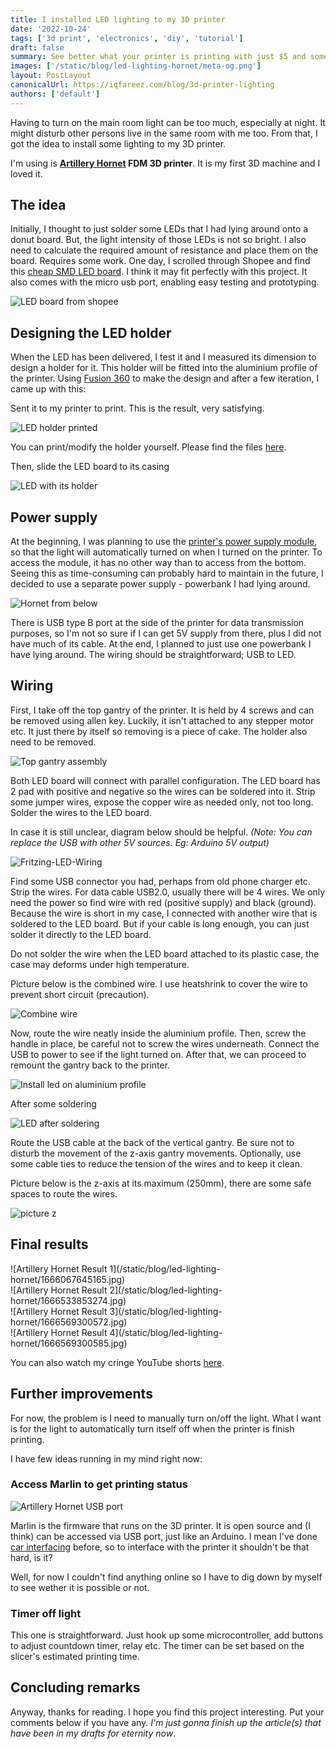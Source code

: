 ```yaml
---
title: I installed LED lighting to my 3D printer
date: '2022-10-24'
tags: ['3d print', 'electronics', 'diy', 'tutorial']
draft: false
summary: See better what your printer is printing with just $5 and some electronics skill
images: ['/static/blog/led-lighting-hornet/meta-og.png']
layout: PostLayout
canonicalUrl: https://iqfareez.com/blog/3d-printer-lighting
authors: ['default']
---
```



Having to turn on the main room light can be too much, especially at night. It might disturb other persons
live in the same room with me too. From that, I got the idea to install some lighting to my 3D printer.

I'm using is **[Artillery Hornet](https://my.cytron.io/p-artillery-hornet-3d-printer-partially-assembled-diy-kit?ref=99Y7TxrNIn6Jo) FDM 3D printer**. It is my first 3D machine and I loved it.

## The idea

Initially, I thought to just solder some LEDs that I had lying around onto a donut board. But, the light intensity of
those LEDs is not so bright. I also need to calculate the required amount of resistance and place them on the board. Requires
some work. One day, I scrolled through Shopee and find this [cheap SMD LED board](https://shopee.com.my/high-quality-5730-smd-5V-430mA~470mA-White-Mirco-Usb-5730-LED-lighting-panel-USB-mobile-light-Emergency-light-night-light-i.509537957.16270447789). I think it may fit perfectly
with this project. It also comes with the micro usb port, enabling easy testing and prototyping.

![LED board from shopee](/static/blog/led-lighting-hornet/1666067645345.jpg)

## Designing the LED holder

When the LED has been delivered, I test it and I measured its dimension to design a holder for it.
This holder will be fitted into the aluminium profile of the printer.
Using [Fusion 360](https://www.autodesk.com/products/fusion-360/personal) to make the design and after
a few iteration, I came up with this:

Sent it to my printer to print. This is the result, very satisfying.

![LED holder printed](/static/blog/led-lighting-hornet/1666067645325.jpg)

You can print/modify the holder yourself. Please find the files [here](https://www.thingiverse.com/thing:5584530).

Then, slide the LED board to its casing

![LED with its holder](/static/blog/led-lighting-hornet/1666067645303.jpg)

## Power supply

At the beginning, I was planning to use the [printer's power supply module](https://images.squarespace-cdn.com/content/v1/5d88f1f13db677155dee50fa/1617719468295-I3YMBIDZQ6RI7GG86EPQ/P1299680.JPG?format=1000w), so that the light will automatically turned
on when I turned on the printer. To access the module, it has no other way than to access from the bottom. Seeing this as
time-consuming can probably hard to maintain in the future, I decided to use a separate power supply - powerbank I had lying around.

![Hornet from below](/static/blog/led-lighting-hornet/1666101448445.jpg)

There is USB type B port at the side of the printer for data transmission purposes, so I'm
not so sure if I can get 5V supply from there, plus I did not have much of its cable. At the end,
I planned to just use one powerbank I have lying around. The wiring should be straightforward; USB to LED.

## Wiring

First, I take off the top gantry of the printer. It is held by 4 screws and can be removed using allen key. Luckily, it isn't attached to any stepper motor etc. It just
there by itself so removing is a piece of cake. The holder also need to be removed.

![Top gantry assembly](/static/blog/led-lighting-hornet/IMG_20221010_124825.jpg)

Both LED board will connect with parallel configuration. The LED board has 2 pad with positive and negative so the wires can be soldered into it.
Strip some jumper wires, expose the copper wire as needed only, not too long. Solder the wires to the LED board.

In case it is still unclear, diagram below should be helpful. _(Note: You can replace the USB with other 5V sources. Eg: Arduino 5V output)_

![Fritzing-LED-Wiring](/static/blog/led-lighting-hornet/frizingLED_bb.png)

Find some USB connector you had, perhaps from old phone charger etc. Strip the wires. For data cable USB2.0, usually there will be 4 wires.
We only need the power so find wire with red (positive supply) and black (ground). Because the wire is short in my case, I connected with another wire
that is soldered to the LED board. But if your cable is long enough, you can just solder it directly to the LED board.

<Admonition type="warning">

Do not solder the wire when the LED board attached to its plastic case, the case may deforms under high temperature.

</Admonition>

Picture below is the combined wire. I use heatshrink to cover the wire to prevent short circuit (precaution).

![Combine wire](/static/blog/led-lighting-hornet/1666067645250.jpg)

Now, route the wire neatly inside the aluminium profile. Then, screw the handle in place, be careful not to screw the wires underneath.
Connect the USB to power to see if the light turned on. After that, we can proceed to remount the gantry back to the printer.

![Install led on aluminium profile](/static/blog/led-lighting-hornet/1666067645228.jpg)

After some soldering

![LED after soldering](/static/blog/led-lighting-hornet/1666067645188.jpg)

Route the USB cable at the back of the vertical gantry. Be sure not to disturb the movement of the z-axis gantry movements.
Optionally, use some cable ties to reduce the tension of the wires and to keep it clean.

Picture below is the z-axis at its maximum (250mm), there are some safe spaces to route the wires.

![picture z](/static/blog/led-lighting-hornet/1666532948627.jpg)

## Final results

<div className="flex flex-wrap -mx-2 overflow-hidden xl:-mx-2">
  <div className="my-1 px-2 w-full overflow-hidden xl:my-1 xl:px-2 xl:w-1/2">
    ![Artillery Hornet Result 1](/static/blog/led-lighting-hornet/1666067645165.jpg)
  </div>
  <div className="my-1 px-2 w-full overflow-hidden xl:my-1 xl:px-2 xl:w-1/2">
    ![Artillery Hornet Result 2](/static/blog/led-lighting-hornet/1666533853274.jpg)
  </div>
  <div className="my-1 px-2 w-full overflow-hidden xl:my-1 xl:px-2 xl:w-1/2">
    ![Artillery Hornet Result 3](/static/blog/led-lighting-hornet/1666569300572.jpg)
  </div>
  <div className="my-1 px-2 w-full overflow-hidden xl:my-1 xl:px-2 xl:w-1/2">
    ![Artillery Hornet Result 4](/static/blog/led-lighting-hornet/1666569300585.jpg)
  </div>
</div>

You can also watch my cringe YouTube shorts [here](https://youtube.com/shorts/v2FO43Tx3cg?feature=share).

## Further improvements

For now, the problem is I need to manually turn on/off the light.
What I want is for the light to automatically
turn itself off when the printer is finish printing.

I have few ideas running in my mind right now:

### Access Marlin to get printing status

![Artillery Hornet USB port](/static/blog/led-lighting-hornet/1666533853296.jpg)

Marlin is the firmware that runs on the 3D printer. It is open source and (I think) can be accessed via USB port,
just like an Arduino. I mean I've done [car interfacing](https://github.com/iqfareez/SCS-Intern/tree/main/CanBus-OBD) before, so to interface with the printer it shouldn't be that hard, is it?

Well, for now I couldn't find anything online so I have to dig down by myself to see wether it is possible or not.

### Timer off light

This one is straightforward. Just hook up some microcontroller, add buttons to adjust countdown timer, relay etc. The timer can be set based on the slicer's estimated printing time.

## Concluding remarks

Anyway, thanks for reading. I hope you find this project interesting. Put your comments below if you have any. _I'm just gonna finish up the article(s) that
have been in my drafts for eternity now_.
